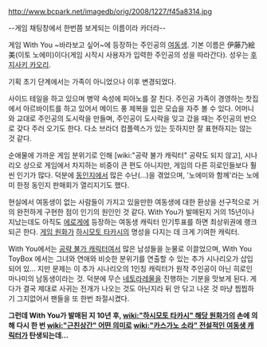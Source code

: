 http://www.bcpark.net/imagedb/orig/2008/1227/f45a8314.jpg

--게임 채팅창에서 한번쯤 보게되는 이름이라 카더라--

게임 With You ~바라보고 싶어~에 등장하는 주인공의 [[여동생]]. 기본 이름은 伊藤乃絵美(이토 노에미)이다(게임 시작시 사용자가 입력한 주인공의 성을 따라간다). 성우는 [[후지사키 카오리]].

기획 초기 단계에서는 가족이 아니었으나 이후 변경되었다.

사이드 테일을 하고 있으며 병약 속성에 피아노를 잘 친다. 주인공 가족이 경영하는 찻집에서 아르바이트를 하고 있어서 메이드 풍 제복을 입은 모습을 자주 볼 수 있다. 어머니와 교대로 주인공의 도시락을 만들며, 주인공이 도시락을 잊고 갔을 때는 주인공의 반으로 갖다 주러 오기도 한다. 다소 브라더 컴플렉스가 있는 듯하지만 잘 표현하지는 않는 것 같다.

순애물에 가까운 게임 분위기로 인해 [wiki:"공략 불가 캐릭터" 공략도 되지 않고], 시나리오 상으로 게임에서 차지하는 비중이 큰 편도 아니지만, 게임의 다른 히로인들보다 훨씬 인기가 많다. 덕분에 [[동인지]]에서 많은 수난(…)을 겪었으며, '노에미와 함께'라는 노에미 한정 동인지 판매회가 열리지기도 했다.

현실에서 여동생이 없는 사람들이 가지고 있을만한 여동생에 대한 환상을 선구적으로 거의 완전하게 구현한 점이 인기의 원인인 것 같다. With You가 발매된지 거의 15년이나 지났는데도 아직도 [[에로게]]에 등장하는 여동생 캐릭터 인기투표를 하면 최상위권에 랭크되곤 한다. [[게임 원화가]] [[하시모토 타카시]]의 명성을 다지는 데 크게 기여한 캐릭터.

With You에서는 [[공략 불가 캐릭터]]여서 많은 남성들을 눈물로 이끌었으며, With You ToyBox 에서는 그녀와 연애와 비슷한 분위기를 연출할 수 있는 추가 시나리오가 삽입되어 있... 지만 문제는 이 추가 시나리오의 1인칭 캐릭터가 원작 주인공이 아닌 히로인 마나미의 남동생이라는 것. 덕분에 무슨 [[네토라레]]물을 진행하는 기분을 맛보게 된다. 게다가 결국 제대로 사귀는 전개가 나오는 것도 아닌지라 뒤 안 닦고 나온 것 마냥 찝찝하기 그지없어서 팬들을 또 한번 좌절시켰다.

'''그런데 With You가 발매된 지 10년 후, [[wiki:"하시모토 타카시" 해당 원화가]]의 손에 의해 다시 한 번 [[wiki:"근친상간" 어떤 의미로]] [[wiki:"카스가노 소라" 전설적인 여동생 캐릭터]]가 탄생되는데...'''
